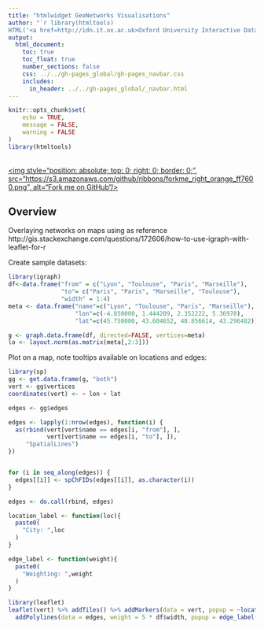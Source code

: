 ```yaml
---
title: "htmlwidget GeoNetworks Visualisations"
author: "`r library(htmltools)
HTML('<a href=http://idn.it.ox.ac.uk>Oxford University Interactive Data Network</a>')`"
output: 
  html_document:
    toc: true
    toc_float: true
    number_sections: false
    css: ../../gh-pages_global/gh-pages_navbar.css
    includes:
      in_header: ../../gh-pages_global/_navbar.html
---
```

```r
knitr::opts_chunk$set(
	echo = TRUE,
	message = FALSE,
	warning = FALSE
)
library(htmltools)
```

<a href="https://github.com/ox-it/OxfordIDN_htmlwidgets/tree/gh-pages/geovis/GeoNetworks" target="blank">  
<img style="position: absolute; top: 0; right: 0; border: 0;",
             src="https://s3.amazonaws.com/github/ribbons/forkme_right_orange_ff7600.png",
             alt="Fork me on GitHub"/>
</a>

## Overview

Overlaying networks on maps using as reference http://gis.stackexchange.com/questions/172606/how-to-use-igraph-with-leaflet-for-r

Create sample datasets:

```r
library(igraph)
df<-data.frame("from" = c("Lyon", "Toulouse", "Paris", "Marseille"), 
               "to"= c("Paris", "Paris", "Marseille", "Toulouse"),
               "width" = 1:4)
meta <- data.frame("name"=c("Lyon", "Toulouse", "Paris", "Marseille"), 
                   "lon"=c(-4.850000, 1.444209, 2.352222, 5.36978),  
                   "lat"=c(45.750000, 43.604652, 48.856614, 43.296482))

g <- graph.data.frame(df, directed=FALSE, vertices=meta)
lo <- layout.norm(as.matrix(meta[,2:3]))
```

Plot on a map, note tooltips available on locations and edges:

```r
library(sp)
gg <- get.data.frame(g, "both")
vert <- gg$vertices
coordinates(vert) <- ~ lon + lat

edges <- gg$edges

edges <- lapply(1:nrow(edges), function(i) {
  as(rbind(vert[vert$name == edges[i, "from"], ],
           vert[vert$name == edges[i, "to"], ]),
     "SpatialLines")
})


for (i in seq_along(edges)) {
  edges[[i]] <- spChFIDs(edges[[i]], as.character(i))
}

edges <- do.call(rbind, edges)

location_label <- function(loc){
  paste0(
    "City: ",loc
  )
}

edge_label <- function(weight){
  paste0(
    "Weighting: ",weight
  )
}

library(leaflet)
leaflet(vert) %>% addTiles() %>% addMarkers(data = vert, popup = ~location_label(name)) %>%
  addPolylines(data = edges, weight = 5 * df$width, popup = edge_label(df$width))
```

